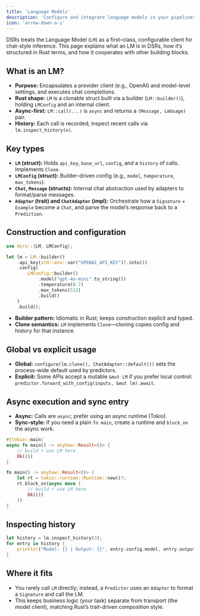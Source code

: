 ```yaml
---
title: 'Language Models'
description: 'Configure and integrate language models in your pipelines'
icon: 'arrow-down-a-z'
---
```


DSRs treats the Language Model (`LM`) as a first–class, configurable client for chat-style inference. This page explains what an LM is in DSRs, how it’s structured in Rust terms, and how it cooperates with other building blocks.

## What is an LM?

- **Purpose:** Encapsulates a provider client (e.g., OpenAI) and model-level settings, and executes chat completions.
- **Rust shape:** `LM` is a clonable struct built via a builder (`LM::builder()`), holding `LMConfig` and an internal client.
- **Async-first:** `LM::call(...)` is `async` and returns a `(Message, LmUsage)` pair.
- **History:** Each call is recorded; inspect recent calls via `lm.inspect_history(n)`.

## Key types

- **`LM` (struct):** Holds `api_key`, `base_url`, `config`, and a `history` of calls. Implements `Clone`.
- **`LMConfig` (struct):** Builder-driven config (e.g., `model`, `temperature`, `max_tokens`).
- **`Chat`, `Message` (structs):** Internal chat abstraction used by adapters to format/parse messages.
- **`Adapter` (trait) and `ChatAdapter` (impl):** Orchestrate how a `Signature` + `Example` become a `Chat`, and parse the model’s response back to a `Prediction`.

## Construction and configuration

```rust
use dsrs::{LM, LMConfig};

let lm = LM::builder()
    .api_key(std::env::var("OPENAI_API_KEY")?.into())
    .config(
        LMConfig::builder()
            .model("gpt-4o-mini".to_string())
            .temperature(0.7)
            .max_tokens(512)
            .build()
    )
    .build();
```

- **Builder pattern:** Idiomatic in Rust; keeps construction explicit and typed.
- **Clone semantics:** `LM` implements `Clone`—cloning copies config and history for that instance.

## Global vs explicit usage

- **Global:** `configure(lm.clone(), ChatAdapter::default())` sets the process-wide default used by predictors.
- **Explicit:** Some APIs accept a mutable `&mut LM` if you prefer local control: `predictor.forward_with_config(inputs, &mut lm).await`.

## Async execution and sync entry

- **Async:** Calls are `async`; prefer using an async runtime (Tokio).
- **Sync-style:** If you need a plain `fn main`, create a runtime and `block_on` the async work.

<Tabs>
  <Tab title="Async (Tokio)">

```rust
#[tokio::main]
async fn main() -> anyhow::Result<()> {
    // build + use LM here
    Ok(())
}
```

  </Tab>
  <Tab title="Sync">

```rust
fn main() -> anyhow::Result<()> {
    let rt = tokio::runtime::Runtime::new()?;
    rt.block_on(async move {
        // build + use LM here
        Ok(())
    })
}
```

  </Tab>
</Tabs>

## Inspecting history

```rust
let history = lm.inspect_history(3);
for entry in history {
    println!("Model: {} | Output: {}", entry.config.model, entry.output.content());
}
```

## Where it fits

- You rarely call `LM` directly; instead, a `Predictor` uses an `Adapter` to format a `Signature` and call the LM.
- This keeps business logic (your task) separate from transport (the model client), matching Rust’s trait-driven composition style.
